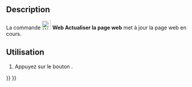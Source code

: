 <languages/>

{{Docnav/fr
|[[Web_BrowserNext/fr|Page suivante]]
|[[Web_BrowserStop/fr|Arrêter le chargement]]
|[[Web_Workbench/fr|Atelier Web]]
|IconL=Web_BrowserNext.svg
|IconR=Web_BrowserStop.svg
|IconC=Workbench_Web.svg
}}

{{GuiCommand/fr
|Name=Web BrowserRefresh
|Name/fr=Web Actualiser la page web
|MenuLocation=
|Workbenches=[[Web_Workbench/fr|Web]], [[Start_Workbench/fr|Start]]
|SeeAlso=
}}

==Description==

La commande [[Image:Web_BrowserRefresh.svg|24px]] '''Web Actualiser la page web''' met à jour la page web en cours.

==Utilisation==

# Appuyez sur le bouton {{Button|[[Image:Web_BrowserRefresh.svg|16px]] [[Web_BrowserRefresh/fr|Actualiser la page web]]}}.


{{Docnav/fr
|[[Web_BrowserNext/fr|Page suivante]]
|[[Web_BrowserStop/fr|Arrêter le chargement]]
|[[Web_Workbench/fr|Atelier Web]]
|IconL=Web_BrowserNext.svg
|IconR=Web_BrowserStop.svg
|IconC=Workbench_Web.svg
}}

{{Web Tools navi{{#translation:}}}}
{{Userdocnavi{{#translation:}}}}